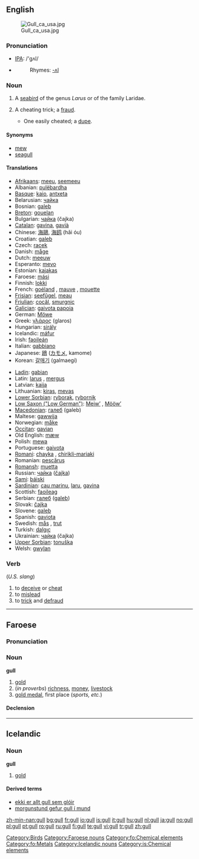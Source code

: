 ==English==
[[Image:Gull ca usa.jpg|thumb]]

===Pronunciation===
*[[w:IPA|IPA]]: /'gʌl/
*{{audio|en-us-gull.ogg|Audio (US)}}
*:Rhymes: [[Rhymes:English:-ʌl|-ʌl]]

===Noun===
{{en-noun}}

# A [[seabird]] of the genus ''Larus'' or of the family Laridae.
# {{slang}} A cheating trick; a [[fraud]].
#* One easily cheated; a [[dupe]].

====Synonyms====
*[[mew]]
*[[seagull]]

====Translations====
{{trans-top|seabird}}
*[[Afrikaans]]: [[meeu]], [[seemeeu]]
*Albanian: [[pulëbardha]]
*[[Basque]]: [[kaio]], [[antxeta]]
*Belarusian: [[чайка]] {{f}}
*Bosnian: [[galeb]]
*[[Breton]]: [[gouelan]]
*Bulgarian: [[чайка]] (čajka) {{f}}
*[[Catalan]]: [[gavina]], [[gavià]]
*Chinese: [[海鷗]], [[海鸥]] (hǎi óu)
*Croatian: [[galeb]]
*Czech: [[racek]]
*Danish: [[måge]]
*Dutch: [[meeuw]] {{f}}
*Esperanto: [[mevo]]
*Estonian: [[kajakas]]
*Faroese: [[mási]]
*Finnish: [[lokki]]
*French: [[goéland]] {{m}}, [[mauve]] {{f}}, [[mouette]] {{f}}
*[[Frisian]]: [[seefûgel]], [[meau]] {{f}}
*[[Friulian]]: [[cocâl]], [[smurgnic]]
*[[Galician]]: [[gaivota papoia]] {{f}}
*German: [[Möwe]] {{f}}
*Greek: [[γλάρος]] (glaros)
*Hungarian: [[sirály]]
*Icelandic: [[máfur]] {{m}}
*Irish: [[faoileán]]
*Italian: [[gabbiano]] {{m}}
*Japanese: [[鴎]] ([[カモメ]], kamome)
*Korean: [[갈매기]] (galmaegi)
{{trans-mid}}
*[[Ladin]]: [[gabian]]
*Latin: [[larus]] {{m}}, [[mergus]] {{m}}
*Latvian: [[kaija]]
*Lithuanian: [[kiras]], [[mevas]]
*[[Lower Sorbian]]: [[ryborak]], [[rybornik]]
*[[Low Saxon ("Low German")]]: [[Meiw’]] {{f}}, [[Mööw’]] {{f}}
*[[Macedonian]]: [[галеб]] (galeb) {{m}}
*Maltese: [[gawwija]]
*Norwegian: [[måke]] {{f}}
*[[Occitan]]: [[gavian]]
*Old English: [[mæw]]
*Polish: [[mewa]] {{f}}
*Portuguese: [[gaivota]] {{f}}
*[[Romani]]: [[chayka]] {{f}}, [[chirikli-mariaki]] {{f}}
*Romanian: [[pescăruş]]
*[[Romansh]]: [[muetta]]
*Russian: [[чайка]] ([[čajka]]) {{f}}
*[[Sami]]: [[báiski]]
*[[Sardinian]]: [[cau marinu]], [[laru]], [[gavina]]
*Scottish: [[faoileag]]
*Serbian: [[галеб]] ([[galeb]]) {{m}}
*Slovak: [[čajka]] {{f}}
*Slovene: [[galeb]]  {{m}}
*Spanish: [[gaviota]] {{f}}
*Swedish: [[mås]] {{c}}, [[trut]] {{c}}
*Turkish: [[dalgıç]]
*Ukrainian: [[чайка]] (čajka) {{f}}
*[[Upper Sorbian]]: [[tonuška]] {{f}}
*Welsh: [[gwylan]]
{{trans-bottom}}

===Verb===
{{en-verb}} (''U.S. slang'')

# to [[deceive]] or [[cheat]]
# to [[mislead]]
# to [[trick]] and [[defraud]]

[[Category:Birds]]

----

==Faroese==

===Pronunciation===
{{IPA|[gʊdl]}}

===Noun===
'''gull''' {{n}} {{s}}

# [[gold]]
# (''in proverbs'') [[richness]], [[money]], [[livestock]]
# [[gold medal]], first place (''sports, etc.'')

====Declension====
{{fo-decl-noun-n9-s|gu|l}}

[[Category:Faroese nouns]]
[[Category:fo:Chemical elements]]
[[Category:fo:Metals]]

----

==Icelandic==
{{Icelandic declension hk sb 01}}
===Noun===
'''gull''' {{n}}

# [[gold]]

====Derived terms====
*[[ekki er allt gull sem glóir]]
*[[morgunstund gefur gull í mund]]

[[Category:Icelandic nouns]]
[[Category:is:Chemical elements]]

[[zh-min-nan:gull]]
[[bg:gull]]
[[fr:gull]]
[[io:gull]]
[[is:gull]]
[[it:gull]]
[[hu:gull]]
[[nl:gull]]
[[ja:gull]]
[[no:gull]]
[[pl:gull]]
[[pt:gull]]
[[ro:gull]]
[[ru:gull]]
[[fi:gull]]
[[te:gull]]
[[vi:gull]]
[[tr:gull]]
[[zh:gull]]
